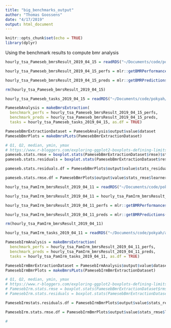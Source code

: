 ```yaml
---
title: "big_benchmarks_output"
author: "Thomas Goossens"
date: "4/17/2019"
output: html_document
---
```


```r
knitr::opts_chunk$set(echo = TRUE)
library(dplyr)
```

Using the benchmark results to compute bmr analysis
```r
hourly_tsa_Pameseb_bmrsResult_2019_04_15 = readRDS("~/Documents/code/pokyah/agrometeoR/data-raw/extdata/AGROMET/bmr_results/2019-04-15_hourly_tsa_Pameseb_bmrsResult.rds")

hourly_tsa_Pameseb_bmrsResult_2019_04_15_perfs = mlr::getBMRPerformances(hourly_tsa_Pameseb_bmrsResult_2019_04_15)

hourly_tsa_Pameseb_bmrsResult_2019_04_15_preds = mlr::getBMRPredictions(hourly_tsa_Pameseb_bmrsResult_2019_04_15)

rm(hourly_tsa_Pameseb_bmrsResult_2019_04_15)

hourly_tsa_Pameseb_tasks_2019_04_15 = readRDS("~/Documents/code/pokyah/agrometeoR/data-raw/extdata/AGROMET/bmr_results/tasksPamesebForBmrs.rds")

PamesebAnalysis = makeBmrsExtraction(
  benchmark_perfs = hourly_tsa_Pameseb_bmrsResult_2019_04_15_perfs,
  benchmark_preds = hourly_tsa_Pameseb_bmrsResult_2019_04_15_preds,
  tasks = hourly_tsa_Pameseb_tasks_2019_04_15, as.df = TRUE)

PamesebBmrExtractionDataset = PamesebAnalysis$output$value$dataset
PamesebBmrPlots = makeBmrsPLots(PamesebBmrExtractionDataset)

# Q1, Q2, median, ymin, ymax
# https://www.r-bloggers.com/exploring-ggplot2-boxplots-defining-limits-and-adjusting-style/
pameseb.stats.rmse = boxplot.stats(PamesebBmrExtractionDataset$rmse)$stats
pameseb.stats.residuals = boxplot.stats(PamesebBmrExtractionDataset$residuals)$stats

pameseb.stats.residuals.df = PamesebBmrPlots$output$value$stats_residuals$learner %>% purrr::map_df(.,c, .id = "learner")

pameseb.stats.rmse.df = PamesebBmrPlots$output$value$stats_rmse$learner %>% purrr::map_df(.,c, .id = "learner")
```


```r
hourly_tsa_PamIrm_bmrsResult_2019_04_11 = readRDS("~/Documents/code/pokyah/agrometeoR/data-raw/extdata/AGROMET/bmr_results/2019-04-11_hourly_tsa_PamIrm_bmrsResult.rds")

hourly_tsa_PamIrm_bmrsResult_2019_04_11 = hourly_tsa_PamIrm_bmrsResult_2019_04_11$output$value

hourly_tsa_PamIrm_bmrsResult_2019_04_11_perfs = mlr::getBMRPerformances(hourly_tsa_PamIrm_bmrsResult_2019_04_11)

hourly_tsa_PamIrm_bmrsResult_2019_04_11_preds = mlr::getBMRPredictions(hourly_tsa_PamIrm_bmrsResult_2019_04_11)

rm(hourly_tsa_PamIrm_bmrsResult_2019_04_11)

hourly_tsa_PamIrm_tasks_2019_04_11 = readRDS("~/Documents/code/pokyah/agrometeoR/data-raw/extdata/AGROMET/bmr_results/tasksForBmrs.rds")

PamesebIrmAnalysis = makeBmrsExtraction(
  benchmark_perfs = hourly_tsa_PamIrm_bmrsResult_2019_04_11_perfs,
  benchmark_preds = hourly_tsa_PamIrm_bmrsResult_2019_04_11_preds,
  tasks = hourly_tsa_PamIrm_tasks_2019_04_11, as.df = TRUE)

PamesebIrmBmrExtractionDataset = PamesebIrmAnalysis$output$value$dataset
PamesebIrmBmrPlots = makeBmrsPLots(PamesebIrmBmrExtractionDataset)

# Q1, Q2, median, ymin, ymax
# https://www.r-bloggers.com/exploring-ggplot2-boxplots-defining-limits-and-adjusting-style/
# PamesebIrm.stats.rmse = boxplot.stats(PamesebBmrExtractionDataset$rmse)$stats
# PamesebIrm.stats.residuals = boxplot.stats(PamesebBmrExtractionDataset$residuals)$stats

PamesebIrmstats.residuals.df = PamesebIrmBmrPlots$output$value$stats_residuals$learner %>% purrr::map_df(.,c, .id = "learner")

PamesebIrm.stats.rmse.df = PamesebIrmBmrPlots$output$value$stats_rmse$learner %>% purrr::map_df(.,c, .id = "learner")

# 
```

